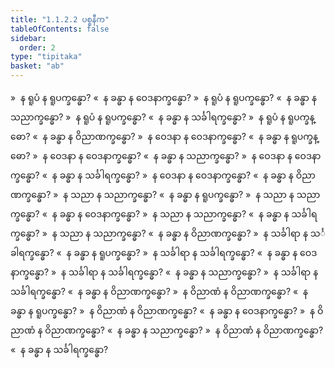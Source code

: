 ```yaml
---
title: "1.1.2.2 ပစ္စနီက"
tableOfContents: false
sidebar:
  order: 2
type: "tipitaka"
basket: "ab"
---
```



<DynamicBreadcrumb />

<Division number="9">

<Paragraph number="63">
»  န ရူပံ န ရူပက္ခန္ဓော?
</Paragraph>

<Paragraph number="64">
«  န ခန္ဓာ န ဝေဒနာက္ခန္ဓော?
</Paragraph>

<Paragraph number="65">
»  န ရူပံ န ရူပက္ခန္ဓော?
</Paragraph>

<Paragraph number="66">
«  န ခန္ဓာ န သညာက္ခန္ဓော?
</Paragraph>

<Paragraph number="67">
»  န ရူပံ န ရူပက္ခန္ဓော?
</Paragraph>

<Paragraph number="68">
«  န ခန္ဓာ န သင်္ခါရက္ခန္ဓော?
</Paragraph>

<Paragraph number="69">
»  န ရူပံ န ရူပက္ခန္ဓော?
</Paragraph>

<Paragraph number="70">
«  န ခန္ဓာ န ဝိညာဏက္ခန္ဓော?
</Paragraph>

</Division>
<Division number="10">

<Paragraph number="71">
»  န ဝေဒနာ န ဝေဒနာက္ခန္ဓော?
</Paragraph>

<Paragraph number="72">
«  န ခန္ဓာ န ရူပက္ခန္ဓော?
</Paragraph>

<Paragraph number="73">
»  န ဝေဒနာ န ဝေဒနာက္ခန္ဓော?
</Paragraph>

<Paragraph number="74">
«  န ခန္ဓာ န သညာက္ခန္ဓော?
</Paragraph>

<Paragraph number="75">
»  န ဝေဒနာ န ဝေဒနာက္ခန္ဓော?
</Paragraph>

<Paragraph number="76">
«  န ခန္ဓာ န သင်္ခါရက္ခန္ဓော?
</Paragraph>

<Paragraph number="77">
»  န ဝေဒနာ န ဝေဒနာက္ခန္ဓော?
</Paragraph>

<Paragraph number="78">
«  န ခန္ဓာ န ဝိညာဏက္ခန္ဓော?
</Paragraph>

</Division>
<Division number="11">

<Paragraph number="79">
»  န သညာ န သညာက္ခန္ဓော?
</Paragraph>

<Paragraph number="80">
«  န ခန္ဓာ န ရူပက္ခန္ဓော?
</Paragraph>

<Paragraph number="81">
»  န သညာ န သညာက္ခန္ဓော?
</Paragraph>

<Paragraph number="82">
«  န ခန္ဓာ န ဝေဒနာက္ခန္ဓော?
</Paragraph>

<Paragraph number="83">
»  န သညာ န သညာက္ခန္ဓော?
</Paragraph>

<Paragraph number="84">
«  န ခန္ဓာ န သင်္ခါရက္ခန္ဓော?
</Paragraph>

<Paragraph number="85">
»  န သညာ န သညာက္ခန္ဓော?
</Paragraph>

<Paragraph number="86">
«  န ခန္ဓာ န ဝိညာဏက္ခန္ဓော?
</Paragraph>

</Division>
<Division number="12">

<Paragraph number="87">
»  န သင်္ခါရာ န သင်္ခါရက္ခန္ဓော?
</Paragraph>

<Paragraph number="88">
«  န ခန္ဓာ န ရူပက္ခန္ဓော?
</Paragraph>

<Paragraph number="89">
»  န သင်္ခါရာ န သင်္ခါရက္ခန္ဓော?
</Paragraph>

<Paragraph number="90">
«  န ခန္ဓာ န ဝေဒနာက္ခန္ဓော?
</Paragraph>

<Paragraph number="91">
»  န သင်္ခါရာ န သင်္ခါရက္ခန္ဓော?
</Paragraph>

<Paragraph number="92">
«  န ခန္ဓာ န သညာက္ခန္ဓော?
</Paragraph>

<Paragraph number="93">
»  န သင်္ခါရာ န သင်္ခါရက္ခန္ဓော?
</Paragraph>

<Paragraph number="94">
«  န ခန္ဓာ န ဝိညာဏက္ခန္ဓော?
</Paragraph>

</Division>
<Division number="13">

<Paragraph number="95">
»  န ဝိညာဏံ န ဝိညာဏက္ခန္ဓော?
</Paragraph>

<Paragraph number="96">
«  န ခန္ဓာ န ရူပက္ခန္ဓော?
</Paragraph>

<Paragraph number="97">
»  န ဝိညာဏံ န ဝိညာဏက္ခန္ဓော?
</Paragraph>

<Paragraph number="98">
«  န ခန္ဓာ န ဝေဒနာက္ခန္ဓော?
</Paragraph>

<Paragraph number="99">
»  န ဝိညာဏံ န ဝိညာဏက္ခန္ဓော?
</Paragraph>

<Paragraph number="100">
«  န ခန္ဓာ န သညာက္ခန္ဓော?
</Paragraph>

<Paragraph number="101">
»  န ဝိညာဏံ န ဝိညာဏက္ခန္ဓော?
</Paragraph>

<Paragraph number="102">
«  န ခန္ဓာ န သင်္ခါရက္ခန္ဓော?
</Paragraph>
</Division>